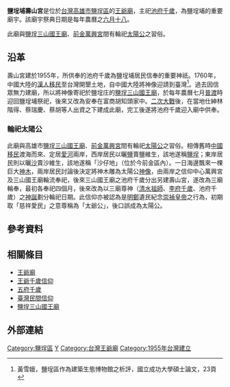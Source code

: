 '''鹽埕埔壽山宮'''是位於[[台灣|台灣]][[高雄市|高雄市]][[鹽埕區|鹽埕區]]的[[王爺廟|王爺廟]]，主祀[[池府千歲|池府千歲]]，為鹽埕埔的重要廟宇。該廟宇祭典日期是每年農曆之[[六月十八|六月十八]]。

此廟與[[鹽埕三山國王廟|鹽埕三山國王廟]]、[[前金萬興宮|前金萬興宮]]間有輪祀[[太陽公|太陽公]]之習俗。

== 沿革 ==
壽山宮建於1955年，所供奉的池府千歲為鹽埕埔居民信奉的重要神祇。1760年，中國大陸的[[漢人|漢人]][[移民|移民]]至台灣開墾土地，自中國大陸將神像迎請到臺灣<ref>黃雪娥，鹽埕區作為建築生態博物館之析評，國立成功大學碩士論文，23頁</ref>。過去因信眾無力建廟，所以將神像寄祀於鹽埕庄的[[鹽埕三山國王廟|鹽埕三山國王廟]]，於每年農曆七月[[普渡|普渡]]時迎回鹽埕埔祭祀，後來又改為安奉在富商胡知頭家中。[[二次大戰|二次大戰]]後，在當地仕紳林階得、蔡瑞慶、蔡胡等人出資之下建成此廟，完工後遂將池府千歲迎入廟中供奉。{{r|鹽}}

=== 輪祀太陽公 ===
此廟與高雄市[[鹽埕三山國王廟|鹽埕三山國王廟]]、[[前金萬興宮|前金萬興宮]]間有輪祀[[太陽公|太陽公]]之習俗。相傳舊時[[中國|中國]][[移民|移民]]渡海而來、定居[[愛河|愛河]]兩岸，西岸居民以曬[[食鹽|鹽]]賣鹽維生，該地遂稱[[鹽埕區|鹽埕]]；東岸居民則以曬[[沙|沙]]賣沙維生，該地遂稱「沙仔地」（位於今前金區內）。一日海邊飄來一棵巨大[[神木|神木]]，兩岸居民討論後決定將神木雕為太陽公[[神像|神像]]，由兩岸之信仰中心萬興宮及三山國王廟輪流奉祀，後來三山國王廟之池府千歲分出另建壽山宮，遂改為三廟輪奉，最初各奉祀四個月，後來改為以三廟尊神（[[清水祖師|清水祖師]]、[[李府千歲|李府千歲]]、池府千歲）之[[神誕|神誕]]劃分輪祀日期。此信仰亦被認為是[[明鄭|明鄭]]遺民紀念[[崇禎皇帝|崇禎皇帝]]之行為，初期取「慈祥愛民」之意尊稱為「太爺公」，後口誤成為太陽公。{{r|三廟}}

== 參考資料 ==
{{reflist|refs=

<ref name="鹽">{{cite book|author=杜劍鋒 |title=《物換星移話鹽埕》 |publisher=高雄市文獻委員會 |location=高雄市左營區 |isbn=957-01-3250-7 |pages=91頁 |date=2002年12月}}</ref>

<ref name="三廟">{{Cite url|url=https://www.wxg.org.tw/god-info.php?ids=Ns180603155235|title=〈太陽公略傳〉|author=|language=zh-tw|work=前金萬興宮官方網站|date=2018-07-05|accessdate=2020-04-29|archive-url=https://web.archive.org/web/20190712185952/https://www.wxg.org.tw/god-info.php?ids=Ns180603155235|archive-date=2019-07-12|dead-url=no}}</ref>

}}

== 相關條目 ==
*[[王爺廟|王爺廟]]
*[[王爺千歲信仰|王爺千歲信仰]]
*[[五府千歲|五府千歲]]
*[[臺灣民間信仰|臺灣民間信仰]]
*[[鹽埕三山國王廟|鹽埕三山國王廟]]

== 外部連結 ==

{{Religion-buil-stub}}

[[Category:鹽埕區|Category:鹽埕區]]
[[Category:高雄市廟宇|Y]]
[[Category:台灣王爺廟|Category:台灣王爺廟]]
[[Category:1955年台灣建立|Category:1955年台灣建立]]
